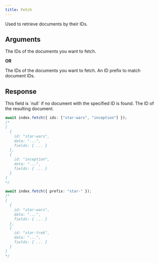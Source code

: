 ```yaml
---
title: Fetch
---
```


Used to retrieve documents by their IDs.

## Arguments

<ResponseField name="IDs" type="string[] | number[]" required>
  The IDs of the documents you want to fetch.
</ResponseField>

**OR**

<ResponseField name="FetchPayload" type="object" required>
  <Expandable defaultOpen="true">
    <ResponseField name="ids" type="string[] | number[]">
      The IDs of the documents you want to fetch.
    </ResponseField>
    <ResponseField name="prefix" type="string">
      An ID prefix to match document IDs.
    </ResponseField>
  </Expandable>
</ResponseField>

## Response

<ResponseField name="FetchResult[]" type="Document[]" required>
  This field is `null` if no document with the specified ID is found.
  <Expandable defaultOpen="true">
    <ResponseField name="id" type="string | number" required>
      The ID of the resulting document.
    </ResponseField>
    <ResponseField name="fields" type="Record<string, unknown>">
    </ResponseField>
    <ResponseField name="data" type="string">
    </ResponseField>
  </Expandable>
</ResponseField>

<RequestExample>

```typescript Basic
await index.fetch({ ids: ["star-wars", "inception"] });
/*
[
  {
    id: "star-wars",
    data: "...",
    fields: { ... }
  },
  {
    id: "inception",
    data: "...",
    fields: { ... }
  }
]
*/
```

```typescript ID prefix
await index.fetch({ prefix: "star-" });
/*
[
  {
    id: "star-wars",
    data: "...",
    fields: { ... }
  },
  {
    id: "star-trek",
    data: "...",
    fields: { ... }
  }
]
*/
```

</RequestExample>
